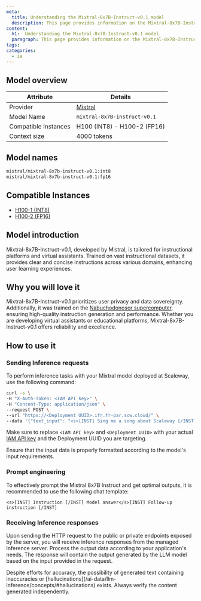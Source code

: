 ```yaml
---
meta:
  title: Understanding the Mixtral-8x7B-Instruct-v0.1 model
  description: This page provides information on the Mixtral-8x7B-Instruct-v0.1 model
content:
  h1:  Understanding the Mixtral-8x7B-Instruct-v0.1 model
  paragraph: This page provides information on the Mixtral-8x7B-Instruct-v0.1 model
tags: 
categories:
  - ia
---
```


## Model overview

| Attribute       | Details                            |
|-----------------|------------------------------------|
| Provider        | [Mistral](https://mistral.ai/technology/#models)                         |
| Model Name      | `mixtral-8x7B-instruct-v0.1`       |
| Compatible Instances | H100 (INT8) - H100-2 (FP16)                 |
| Context size | 4000 tokens    |

## Model names

```bash
mistral/mixtral-8x7b-instruct-v0.1:int8
mistral/mixtral-8x7b-instruct-v0.1:fp16
```

## Compatible Instances

- [H100-1 (INT8)](https://www.scaleway.com/en/h100-pcie-try-it-now/)
- [H100-2 (FP16)](https://www.scaleway.com/en/h100-pcie-try-it-now/)

## Model introduction

Mixtral-8x7B-Instruct-v0.1, developed by Mistral, is tailored for instructional platforms and virtual assistants.
Trained on vast instructional datasets, it provides clear and concise instructions across various domains, enhancing user learning experiences.

## Why you will love it

Mixtral-8x7B-Instruct-v0.1 prioritizes user privacy and data sovereignty. Additionally, it was trained on the [Nabuchodonosor supercomputer](https://www.scaleway.com/en/ai-supercomputers/), ensuring high-quality instruction generation and performance.
Whether you are developing virtual assistants or educational platforms, Mixtral-8x7B-Instruct-v0.1 offers reliability and excellence.

## How to use it

### Sending Inference requests

To perform inference tasks with your Mixtral model deployed at Scaleway, use the following command:

```bash
curl -s \
-H "X-Auth-Token: <IAM API key>" \
-H "Content-Type: application/json" \
--request POST \
--url "https://<Deployment UUID>.ifr.fr-par.scw.cloud/" \
--data '{"text_input": "<s>[INST] Sing me a song about Scaleway [/INST] Model answer</s>", "max_tokens": 200, "temperature": 0.5, "random_seed": 1, "top_p": 0.9}' | jq -r .text_output 
```

Make sure to replace `<IAM API key>` and `<Deployment UUID>` with your actual [IAM API key](/identity-and-access-management/iam/how-to/create-api-keys/) and the Deployment UUID you are targeting.

<Message type="note">
  Ensure that the input data is properly formatted according to the model's input requirements.
</Message>

### Prompt engineering

To effectively prompt the Mistral 8x7B Instruct and get optimal outputs, it is recommended to use the following chat template:

```
<s>[INST] Instruction [/INST] Model answer</s>[INST] Follow-up instruction [/INST]
```

### Receiving Inference responses

Upon sending the HTTP request to the public or private endpoints exposed by the server, you will receive inference responses from the managed Inference server. 
Process the output data according to your application's needs. The response will contain the output generated by the LLM model based on the input provided in the request.

<Message type="note">
  Despite efforts for accuracy, the possibility of generated text containing inaccuracies or [hallucinations](/ai-data/llm-inference/concepts/#hallucinations) exists. Always verify the content generated independently.
</Message>